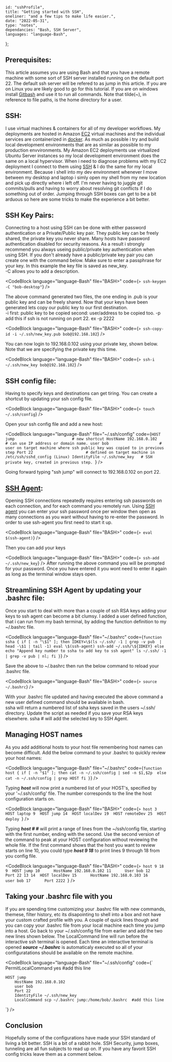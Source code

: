 
    id: "sshProfile",
    title: "Getting started with SSH",
    oneliner: "and a few tips to make life easier.",
    date: "2022-05-31",
    type: "notes",
    dependancies: "Bash, SSH Server",
    languages: "language-Bash",
};

## Prerequisites:

This article assumes you are using Bash and that you have a remote machine with some sort of SSH server installed running on the default port 22.
The default ssh server will be refered to as jump in this article.
If you are on Linux you are likely good to go for this tutorial.
If you are on windows install [Gitbash](https://git-scm.com/download/win) and use it to run all commands.
Note that tilde(~), in reference to file paths, is the home directory for a user.

## SSH:

I use virtual machines & containers for all of my developer workflows. My deployments are hosted in Amazon [EC2](https://aws.amazon.com/pm/ec2/) virtual machines and the individual services
are containerized in [docker](https://www.docker.com/). As much as possible i try and build local development environments that are as similar as possible to my production envvironments.
My Amazon EC2 deployments use virtualized Ubuntu Server instances so my local development environment does the same on a local hypervisor. When i need to diagnose problems
with my EC2 deployment I connect to them using [SSH](https://en.wikipedia.org/wiki/Secure_Shell) & I do the same for my local environment. Because i shell into my dev environment
whenever I move between my desktop and laptop i simly open my shell from my new location and pick up directly where i left off. I'm never having to juggle git commits/pulls and having to worry about resolving
git conflicts if I do something out of order. Jumping through SSH boxes can get to be a bit arduous so here are some tricks to make the experience a bit better.

## SSH Key Pairs:

Connecting to a host using SSH can be done with either password authentication or a Private/Public key pair. They public key can be freely shared, the private key you never share. Many hosts have
password authentication disabled for security reasons. As a result i strongly recommend you always useing public/private key authentication when using SSH. If you don't already have a public/private key pair
you can create one with the command below. Make sure to enter a passphrase for your key. In this example the key file is saved as new_key.  
-C allows you to add a description.

<CodeBlock language="language-Bash" file="BASH>" code={`> ssh-keygen -C "bob-desktop"`} />

The above command generated two files, the one ending in .pub is your public key and can be freely shared.
Now that your keys have been generated lets copy our public key to our first destination.  
-i first: public key to be copied second: user/address to be copied too.
-p add this if ssh is not running on port 22. ex -p 2222

<CodeBlock language="language-Bash" file="BASH>" code={`> ssh-copy-id -i ~/.ssh/new_key.pub bob@192.168.102`} />

You can now login to 192.168.0.102 using your private key, shown below. Note that we are specifying the private key this time.

<CodeBlock language="language-Bash" file="BASH>" code={`> ssh-i ~/.ssh/new_key bob@192.168.102`} />

## SSH config file:

Having to specify keys and destinations can get tiring. You can create a shortcut by updating your ssh config file.

<CodeBlock language="language-Bash" file="BASH>" code={`> touch ~/.ssh/config`} />

Open your ssh config file and add a new host:

<CodeBlock
    language="language-Bash"
    file="~/.ssh/config"
    code={`HOST jump                         # new shortcut
    HostName 192.168.0.102        # can use IP address or domain name.
    user bob                      # user on target machine where ssh public key was copied to in previous step
    Port 22                       # defined on target machine in /etc/ssh/sshd_config (Linux)
    IdentityFile ~/.ssh/new_key   # SSH private key, created in previous step.
`}
/>

Going forward typing "ssh jump" will connect to 192.168.0.102 on port 22.

## [SSH Agent](https://www.ssh.com/academy/ssh/agent):

Opening SSH connections repeatedly requires entering ssh passwords on each connection, and for each command you remotely run.
Using [SSH agent](https://www.ssh.com/academy/ssh/agent) you can enter your ssh password once per window then open as many connections as you want without having to re-enter the password.
In order to use ssh-agent you first need to start it up.

<CodeBlock language="language-Bash" file="BASH>" code={`> eval $(ssh-agent)`} />

Then you can add your keys

<CodeBlock language="language-Bash" file="BASH>" code={`> ssh-add ~/.ssh/new_key`} />
After running the above command you will be prompted for your password. Once you have entered it you wont need to enter it again as long as the terminal window stays
open.

## Streamlining SSH Agent by updating your .bashrc file:

Once you start to deal with more than a couple of ssh RSA keys adding your keys to ssh agent can become a bit clumsy.
I added a user defined function, that i can run from my bash terminal, by adding the function definition to my ~/.bashrc file.

<CodeBlock
    language="language-Bash"
    file="~/.bashrc"
    code={`function ssha {
    if [ -n "\$1" ]; then
        IDKEY=\$(ls ~/.ssh/ -1 | grep -v pub  | head -\$1 | tail -1)
        eval \$(ssh-agent)
        ssh-add ~/.ssh/\${IDKEY}
    else
        echo "Append key number to ssha to add key to ssh agent"
        ls ~/.ssh/ -1 | grep -v pub | nl;
    fi
}`}
/>

Save the above to ~/.bashrc then run the below command to reload your .bashrc file.

<CodeBlock language="language-Bash" file="BASH>" code={`> source ~/.bashrc`} />

With your .bashrc file updated and having executed the above command a new user defined command should be available in bash.  
ssha will return a numbered list of ssha keys saved in the users ~/.ssh/ directory. Update the script as needed if you save your RSA keys elsewhere.
ssha # will add the selected key to SSH Agent.

## Managing HOST names

As you add additional hosts to your host file remembering host names can become difficult. Add the below command to your .bashrc to quickly review your host names:

<CodeBlock
    language="language-Bash"
    file="~/.bashrc"
    code={`function host {
    if [ -n "$1" ]; then
        cat -n ~/.ssh/config | sed -n $1,$2p 
    else
        cat -n ~/.ssh/config | grep HOST
    fi
}`}
/>

Typing **_host_** will now print a numbered list of your HOST's, specified by your '~/.ssh/config' file. The number corresponds
to the line the host configuration starts on.

<CodeBlock
    language="language-Bash"
    file="BASH>"
    code={`> host
     3  HOST laptop
     9  HOST jump
    14  HOST localDev
    19  HOST remoteDev
    25  HOST deploy
`}
/>

Typing **_host # #_** will print a range of lines from the ~/ssh/config file, starting with the first number, ending with the second.
Use the second version of the command to peak at your HOST configuration without reviewing the whole file.
If the first command shows that the host you want to review starts on line 10, you could type **_host 9 18_** to print lines 9 through 18 from you config file.

<CodeBlock
    language="language-Bash"
    file="BASH>"
    code={`> host 9 18
     9  HOST jump
    10      HostName 192.168.0.102
    11      User bob
    12      Port 22
    13
    14  HOST localDev
    15      HostName 192.168.0.103
    16      user bob
    17      Port 2222
`}
/>

## Taking your .bashrc file with you

If you are spending time customizing your .bashrc file with new commands, themese, filter history, etc its disapointing to shell into a box
and not have your custom crafted profile with you. A couple of quick lines though and you can copy your .bashrc file from your local machine each time you jump
into a host. Go back to your ~/.ssh/config file from earlier and add the two new lines shown below. The LocalCommand line will run before the interactive ssh terminal is opened.
Each time an interactive terminal is opened **_source ~/.bashrc_** is automaticaly executed so all of your configuratations should be available on the remote machine.

<CodeBlock
    language="language-Bash"
    file="~/.ssh/config"
    code={`    PermitLocalCommand yes                                 #add this line

    HOST jump
        HostName 192.168.0.102
        user bob
        Port 22
        IdentityFile ~/.ssh/new_key
        LocalCommand scp ~/.bashrc jump:/home/bob/.bashrc  #add this line

`}
/>

## Conclusion

Hopefully some of the configurations have made your SSH standard of living a bit better. SSH is a bit of a rabbit hole. SSH Security, jump boxes, tunneling
are all fun subjects to read up on. If you have any favorit SSH config tricks leave them as a comment below.
